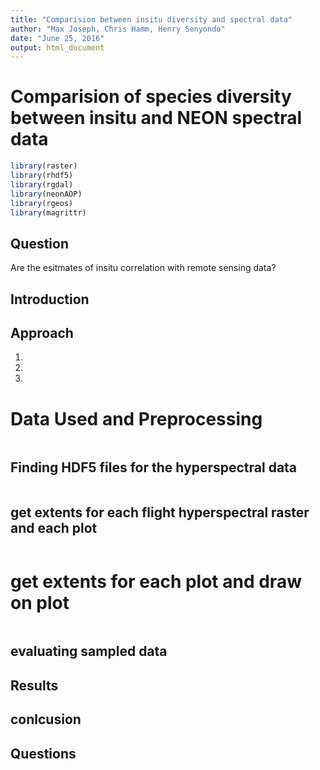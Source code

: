 ```yaml
---
title: "Comparision between insitu diversity and spectral data"
author: "Max Joseph, Chris Hamm, Henry Senyondo"
date: "June 25, 2016"
output: html_document
---
```


Comparision of species diversity between insitu and NEON spectral data
========================================================
```r

library(raster)
library(rhdf5)
library(rgdal)
library(neonAOP)
library(rgeos)
library(magrittr)

```


## Question

Are the esitmates of insitu correlation with remote sensing data?

## Introduction

## Approach

1.

2.

3.


# Data Used and Preprocessing

```r

```




## Finding HDF5 files for the hyperspectral data 
```r

```

## get extents for each flight hyperspectral raster and each plot
```r

```

# get extents for each plot and draw on plot

```r


```

## evaluating sampled data

## Results

## conlcusion


## Questions



